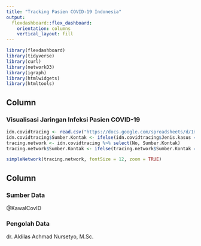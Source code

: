 ```yaml
---
title: "Tracking Pasien COVID-19 Indonesia"
output: 
  flexdashboard::flex_dashboard:
    orientation: columns
    vertical_layout: fill
---
```


```r
library(flexdashboard)
library(tidyverse)
library(curl)
library(networkD3)
library(igraph)
library(htmlwidgets)
library(htmltools)
```

Column {data-width=750}
-----------------------------------------------------------------------

### Visualisasi Jaringan Infeksi Pasien COVID-19

```r
idn.covidtracing <- read.csv("https://docs.google.com/spreadsheets/d/1ma1T9hWbec1pXlwZ89WakRk-OfVUQZsOCFl4FwZxzVw/export?format=csv&gid=0", sep=",", skip = 1)
idn.covidtracing$Sumber.Kontak <- ifelse(idn.covidtracing$Jenis.kasus == "Impor", "Impor", as.character(idn.covidtracing$Sumber.Kontak))
tracing.network <- idn.covidtracing %>% select(No, Sumber.Kontak)
tracing.network$Sumber.Kontak <- ifelse(tracing.network$Sumber.Kontak == "", tracing.network$No, as.character(tracing.network$Sumber.Kontak))

simpleNetwork(tracing.network, fontSize = 12, zoom = TRUE)
```

Column {data-width=250}
-----------------------------------------------------------------------

### Sumber Data

@KawalCovID

### Pengolah Data

dr. Aldilas Achmad Nursetyo, M.Sc.

